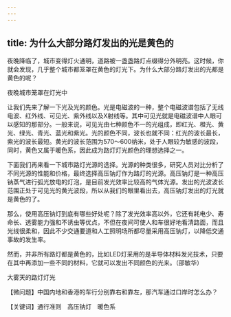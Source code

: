 ```yaml
---
---
---
```

title: 为什么大部分路灯发出的光是黄色的
---




夜晚降临了，城市变得灯火通明，道路被一盏盏路灯点缀得分外明亮。这时候，你就会发现，几乎整个城市都笼罩在黄色的灯光下。为什么大部分路灯发出的光都是黄色的呢？

夜晚城市笼罩在灯光中



让我们先来了解一下光及光的颜色。光是电磁波的一种，整个电磁波谱包括了无线电波、红外线、可见光、紫外线以及X射线等。其中可见光就是电磁波谱中人眼可以感知的那部分。一般来说，可见光由七种颜色不一的光组成，即红光、橙光、黄光、绿光、青光、蓝光和紫光。光的颜色不同，波长也就不同：红光的波长最长，紫光的波长最短。黄光的波长范围为570～600纳米，处于人眼较为敏感的波段，同时，黄色又属于暖色系，因此成为路灯灯光颜色的理想选择之一。



下面我们再来看一下城市路灯光源的选择。光源的种类很多，研究人员对比分析了不同光源的性能和价格，最终选择高压钠灯作为路灯的光源。高压钠灯是一种高压钠蒸气进行弧光放电的灯泡，是目前发光效率比较高的气体光源。发出的光波波长范围正处于可见光的黄光波段，所以从我们的眼里看出去，高压钠灯发出的灯光就是黄色的了。

那么，使用高压钠灯到底有哪些好处呢？除了发光效率高以外，它还有耗电少、寿命长、透雾能力强和不诱虫等优点，不但在夜间可使人和车很好地看清路面，而且光线很柔和，因此不少交通要道和人工照明场所都尽量采用高压钠灯，以降低交通事故的发生率。

然而，并非所有路灯都是黄色的，比如LED灯采用的是半导体材料发光技术，只要在其中再添加一些不同的材料，它就可以发出不同颜色的光来。（邵敏华）

大雾天的路灯灯光





【微问题】中国内地和香港的车行分别靠右和靠左，那汽车通过口岸时怎么办？

【关键词】通行准则　高压钠灯　暖色系